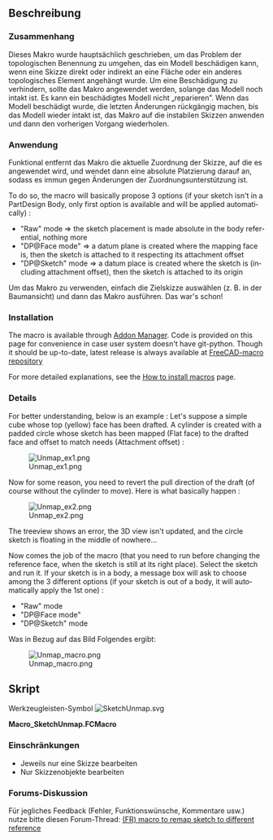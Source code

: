 <languages/>

{{Macro/de
|Name=Skizzenzuordnung aufheben
|Icon=SketchUnmap.svg
|Description=Dieses Makro setzt die Platzierung einer Skizze auf eine absolute Position zurück und erstellt schließlich eine Bezugsebene. Dieses Makro wurde hauptsächlich geschrieben, um das Problem der topologischen Benennung zu umgehen, das ein Modell beschädigen kann, wenn eine Skizze direkt oder indirekt an eine Fläche oder ein anderes topologisches Element angehängt wurde.
Um eine Beschädigung zu verhindern, sollte das Makro angewendet werden, solange das Modell noch intakt ist. Es kann ein beschädigtes Modell nicht „reparieren”. Wenn Sie Ihr Modell beschädigt haben, machen Sie die letzten Änderungen rückgängig, bis das Modell wieder intakt ist, wenden Sie das Makro auf die instabilen Skizzen an und wiederholen Sie dann den vorherigen Vorgang. 
|Author=OpenBrain
|Date=2019-06-14
|Version=0.6.2
|FCVersion=0.17 und höher
|Download=[https://wiki.freecad.org/images/3/34/SketchUnmap.svg Werkzeugleisten-Symbol]
}}

<span id="Description"></span>
==Beschreibung==

<span id="Context"></span>
===Zusammenhang===

Dieses Makro wurde hauptsächlich geschrieben, um das Problem der topologischen Benennung zu umgehen, das ein Modell beschädigen kann, wenn eine Skizze direkt oder indirekt an eine Fläche oder ein anderes topologisches Element angehängt wurde.
Um eine Beschädigung zu verhindern, sollte das Makro angewendet werden, solange das Modell noch intakt ist. Es kann ein beschädigtes Modell nicht „reparieren”. Wenn das Modell beschädigt wurde, die letzten Änderungen rückgängig machen, bis das Modell wieder intakt ist, das Makro auf die instabilen Skizzen anwenden und dann den vorherigen Vorgang wiederholen.

<span id="Usage"></span>
===Anwendung===

Funktional entfernt das Makro die aktuelle Zuordnung der Skizze, auf die es angewendet wird, und wendet dann eine absolute Platzierung darauf an, sodass es immun gegen Änderungen der Zuordnungsunterstützung ist.

<div lang="en" dir="ltr" class="mw-content-ltr">
To do so, the macro will basically propose 3 options (if your sketch isn't in a PartDesign Body, only first option is available and will be applied automatically) :
* "Raw" mode => the sketch placement is made absolute in the body referential, nothing more
* "DP@Face mode" => a datum plane is created where the mapping face is, then the sketch is attached to it respecting its attachment offset
* "DP@Sketch" mode => a datum place is created where the sketch is (including attachment offset), then the sketch is attached to its origin
</div>

Um das Makro zu verwenden, einfach die Zielskizze auswählen (z. B. in der Baumansicht) und dann das Makro ausführen. Das war's schon!

===Installation===

<div lang="en" dir="ltr" class="mw-content-ltr">
The macro is available through [[Std AddonMgr|Addon Manager]].
Code is provided on this page for convenience in case user system doesn't have git-python. Though it should be up-to-date, latest release is always available at [https://github.com/FreeCAD/FreeCAD-macros/blob/master/Sketcher/SketchUnmap.FCMacro FreeCAD-macro repository]
</div>

<div lang="en" dir="ltr" class="mw-content-ltr">
For more detailed explanations, see the [[How to install macros|How to install macros]] page.
</div>

===Details===

<div lang="en" dir="ltr" class="mw-content-ltr">
For better understanding, below is an example :
Let's suppose a simple cube whose top (yellow) face has been drafted. A cylinder is created with a padded circle whose sketch has been mapped (Flat face) to the drafted face and offset to match needs (Attachment offset) :
</div>

[[File:Unmap_ex1.png]]

<div lang="en" dir="ltr" class="mw-content-ltr">
Now for some reason, you need to revert the pull direction of the draft (of course without the cylinder to move). Here is what basically happen :
</div>

[[File:Unmap_ex2.png]]

<div lang="en" dir="ltr" class="mw-content-ltr">
The treeview shows an error, the 3D view isn't updated, and the circle sketch is floating in the middle of nowhere...
</div>

<div lang="en" dir="ltr" class="mw-content-ltr">
Now comes the job of the macro (that you need to run before changing the reference face, when the sketch is still at its right place). Select the sketch and run it. If your sketch is in a body, a message box will ask to choose among the 3 different options (if your sketch is out of a body, it will automatically apply the 1st one) :
</div>

* "Raw" mode
* "DP@Face mode"
* "DP@Sketch" mode

Was in Bezug auf das Bild Folgendes ergibt:

[[File:Unmap_macro.png]]

<span id="Script"></span>
==Skript==

Werkzeugleisten-Symbol [[File:SketchUnmap.svg]]

'''Macro_SketchUnmap.FCMacro'''

{{MacroCode|code=
#!/usr/bin/python
#####################################
# Copyright (c) openBrain 2019
# Licensed under LGPL v2
#
# This FreeCAD macro will unmap a sketch from eg. a face and make its placement absolute in the body. It proposes 3 options (forcely the first if sketch not in a body) :
# * "Raw" mode => the sketch placement is made absolute in the body referential, nothing more
# * "DP@Face mode" => a datum plane is created where the mapping face is, then the sketch is attached to it respecting its attachment offset
# * "DP@Sketch" mode => a datum place is created where the sketch is (including attachment offset), then the sketch is attached to its origin
#
# Main use of the macro is to make design more robust to topological naming issue
#
# Version history :
# *0.6.2 : add icon (metadata)
# *0.6.1 : minor changes after PR review
# *0.6 : some typo improvement + commenting for official PR
# *0.5 : beta release
#
#####################################

__Name__ = 'SketchUnmap'
__Comment__ = 'Unmap a sketch & makes its placement absolute"'
__Author__ = 'openBrain'
__Version__ = '0.6.2'
__Date__ = '2019-06-14'
__License__ = 'LGPL v2'
__Web__ = 'https://wiki.freecad.org/Macro_SketchUnmap'
__Wiki__ = 'https://wiki.freecad.org/Macro_SketchUnmap'
__Icon__ = 'https://wiki.freecad.org/images/3/34/SketchUnmap.svg'
__Help__ = 'Select the sketch to unmap (eg. in the tree view) then run the macro'
__Status__ = 'Beta'
__Requires__ = 'FreeCAD >= 0.17'
__Communication__ = 'https://forum.freecad.org/viewtopic.php?f=22&t=36078'
#    __Files__ = ''

__dbg__ = False  #True for debugging

from PySide import QtGui

def cslM(msg): #Print message in console
    FreeCAD.Console.PrintMessage('\n')
    FreeCAD.Console.PrintMessage(msg)

def cslW(msg): #Print warning in console
    FreeCAD.Console.PrintMessage('\n')
    FreeCAD.Console.PrintWarning(msg)

def cslE(msg): #Print error in console
    FreeCAD.Console.PrintMessage('\n')
    FreeCAD.Console.PrintError(msg)

def cslD(msg): #Print debug message in console
    if __dbg__:
        FreeCAD.Console.PrintMessage('\n')
        FreeCAD.Console.PrintMessage("Debug : " + str(msg))

_0Vec_ = FreeCAD.Vector(0, 0, 0) #Shortener for null vector
_ZVec_ = FreeCAD.Vector(0, 0, 1) #Shortener for Z axis

if __dbg__:  ##Clear report view in debug mode
    FreeCADGui.getMainWindow().findChild(QtGui.QTextEdit, "Report view").clear()

cslM("Starting SketchUnmap macro")
cslD("Checking selection")

##If selection is wrong, print error message and exit
if (len(Gui.Selection.getSelection()) != 1 or str(Gui.Selection.getSelection()[0]) != '<Sketcher::SketchObject>'):
    cslE("You must select a sketch that you want to unmap (and only one) ... Exiting")
else:
    cslD("Selection OK")
    App.ActiveDocument.openTransaction("SketchUnmap") #Open transaction for undo management
    sk = Gui.Selection.getSelection()[0] #Get target sketch
    skNatPl = sk.Placement #Store placement
    skNatAO = sk.AttachmentOffset #Store attachment offset
    skInBody = False
    for obj in sk.InList: ##Check if sketch is inside a Body
        if obj.TypeId == 'PartDesign::Body':
            skInBody = True
            skBody = obj
    cslD("Sketch in a body : " + str(skInBody))
    msgb = QtGui.QMessageBox() ##Prepare the message box to choose option
    msgb.setWindowTitle("Unmap Sketch : Mode selection")
    msgb.setText("""Choose which unmapping mode you want to apply :
    Raw => the sketch placement is made absolute in the body referential, nothing more
    DP@Face => a datum plane is created where the mapping face is, then the sketch is attached to it respecting its attachment offset
    DP@Sketch => a datum place is created where the sketch is (including attachment offset), then the sketch is attached to its origin
        Click 'Cancel' to cancel operation""")
    msgb.setIcon(QtGui.QMessageBox.Question)
    rbut = msgb.addButton("Raw", QtGui.QMessageBox.AcceptRole)
    fbut = msgb.addButton("DP@Face", QtGui.QMessageBox.AcceptRole)
    sbut = msgb.addButton("DP@Sketch", QtGui.QMessageBox.AcceptRole)
    cbut = msgb.addButton("Cancel", QtGui.QMessageBox.RejectRole)
    if skInBody: #If sketch in a Body
        msgb.exec_() ##Show message box and get user choice
        msgbRep = msgb.clickedButton()
    else:
        msgbRep = rbut #Else apply raw mode automatically
    if msgbRep == rbut: #If raw mode
        sk.Support = None ##Just unmap the sketch so its placement is absolute
        sk.MapMode = 'Deactivated'
    elif msgbRep == fbut: #If DP@Face mode
        newDP = skBody.newObject('PartDesign::Plane','DP' + sk.Name) #Create a datum plane
        if sk.Label != sk.Name: ##Eventually clarify its label
            newDP.Label = 'DP' + sk.Label
        newDP.Support = None ##Plane is placed absolute
        newDP.MapMode = 'Deactivated'
        newDP.Placement = skNatPl.multiply(skNatAO.inverse()) #Plane placement is set to former face one
        sk.Support = [(newDP,'')] #Sketch is mapped to plane keeping its attachment offset
    elif  msgbRep == sbut: #If DP@Sketch mode
        newDP = skBody.newObject('PartDesign::Plane','DP' + sk.Name) #Create a datum plane
        if sk.Label != sk.Name: ##Eventually clarify its label
            newDP.Label = 'DP' + sk.Label
        newDP.Support = None ##Plane is placed absolute
        newDP.MapMode = 'Deactivated'
        newDP.Placement = skNatPl #Plane placement is set to former sketch one
        sk.Support = [(newDP,'')] ##Sketch is mapped to plane resetting its attachment offset
        sk.AttachmentOffset = App.Placement(_0Vec_, App.Rotation(_ZVec_, 0))
    App.ActiveDocument.commitTransaction() #Commit transaction for undo management
    cslM("SketchUnmap Macro ended correctly")
}}

<span id="Limitations"></span>
===Einschränkungen===

* Jeweils nur eine Skizze bearbeiten
* Nur Skizzenobjekte bearbeiten

<span id="Forum_discussion"></span>
===Forums-Diskussion===

Für jegliches Feedback (Fehler, Funktionswünsche, Kommentare usw.) nutze bitte diesen Forum-Thread: [https://forum.freecad.org/viewtopic.php?f=22&t=36078 (FR) macro to remap sketch to different reference]